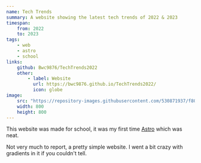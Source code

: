 ```yaml
---
name: Tech Trends
summary: A website showing the latest tech trends of 2022 & 2023
timespan:
    from: 2022
    to: 2023
tags:
    - web
    - astro
    - school
links:
    github: Bwc9876/TechTrends2022
    other:
        - label: Website
          url: https://bwc9876.github.io/TechTrends2022/
          icon: globe
image:
    src: "https://repository-images.githubusercontent.com/530871937/f8029203-1f9d-4f02-be75-40873b286797"
    width: 800
    height: 800
---
```



This website was made for school, it was my first time [Astro](https://astro.build/)
which was neat.

Not very much to report, a pretty simple website. I went a bit crazy
with gradients in it if you couldn't tell.
